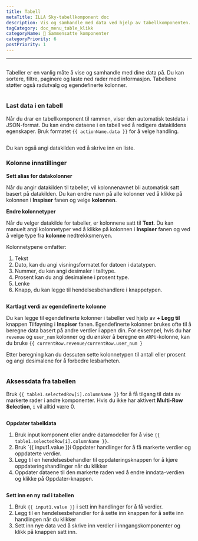 ```yaml
---
title: Tabell
metaTitle: ILLA Sky-tabellkomponent doc
description: Vis og samhandle med data ved hjelp av tabellkomponenten.
tagCategory: doc_menu_table_klikk
categoryName: 🧬 Sammensatte komponenter
categoryPriority: 6
postPriority: 1
---
```


* * *

## <Heading hidden>Tabell</Heading>

Tabeller er en vanlig måte å vise og samhandle med dine data på. Du kan sortere, filtre, paginere og laste ned rader med informasjon. Tabellene støtter også radutvalg og egendefinerte kolonner.

<img
  src='https://cdn.illacloud.com/official-website/img/docs/assemble/table.png'
  alt=""
/>

### Last data i en tabell

Når du drar en tabellkomponent til rammen, viser den automatisk testdata i JSON-format. Du kan endre dataene i en tabell ved å redigere datakildens egenskaper. Bruk formatet `{{ actionName.data }}` for å velge handling.

<img
  src='https://cdn.illacloud.com/official-website/img/docs/assemble/table1.png'
  alt=""
/>

Du kan også angi datakilden ved å skrive inn en liste.

### Kolonne innstillinger

**Sett alias for datakolonner**

Når du angir datakilden til tabeller, vil kolonnenavnet bli automatisk satt basert på datakilden. Du kan endre navn på alle kolonner ved å klikke på kolonnen i **Inspiser** fanen og velge **kolonnen**.

**Endre kolonnetyper**

Når du velger datakilde for tabeller, er kolonnene satt til **Text**. Du kan manuelt angi kolonnetyper ved å klikke på kolonnen i **Inspiser** fanen og ved å velge type fra **kolonne** nedtrekksmenyen.

Kolonnetypene omfatter:

1.  Tekst
2.  Dato, kan du angi visningsformatet for datoen i datatypen.
3.  Nummer, du kan angi desimaler i talltype.
4.  Prosent kan du angi desimalene i prosent type.
5.  Lenke
6.  Knapp, du kan legge til hendelsesbehandlere i knappetypen.

<img
  src='https://cdn.illacloud.com/official-website/img/docs/assemble/table2.png'
  alt=""
/>

**Kartlagt verdi av egendefinerte kolonne**

Du kan legge til egendefinerte kolonner i tabeller ved hjelp av **+ Legg til** knappen Tilføyning i **Inspiser** fanen. Egendefinerte kolonner brukes ofte til å beregne data basert på andre verdier i appen din. For eksempel, hvis du har `revenue` og `user_num` kolonner og du ønsker å beregne en `ARPU`-kolonne, kan du bruke `{{ currentRow.revenue/currentRow.user_num }`

Etter beregning kan du dessuten sette kolonnetypen til antall eller prosent og angi desimalene for å forbedre lesbarheten.

<img
  src='https://cdn.illacloud.com/official-website/img/docs/assemble/table3.png'
  alt=""
/>

### Aksessdata fra tabellen

Bruk `{{ table1.selectedRow[i].columnName }}` for å få tilgang til data av markerte rader i andre komponenter. Hvis du ikke har aktivert **Multi-Row Selection**, `i` vil alltid være 0.

<img
  src='https://cdn.illacloud.com/official-website/img/docs/assemble/table4.png'
  alt=""
/>

**Oppdater tabelldata**

1.  Bruk input komponent eller andre datamodeller for å vise `{{ table1.selectedRow[i].columnName }}`.
2.  Bruk \`{{ input1.value }}i Oppdater handlinger for å få markerte verdier og oppdaterte verdier.
3.  Legg til en hendelsesbehandler til oppdateringsknappen for å kjøre oppdateringshandlinger når du klikker
4.  Oppdater dataene til den markerte raden ved å endre inndata-verdien og klikke på Oppdater-knappen.

<img
  src='https://cdn.illacloud.com/official-website/img/docs/assemble/table5.png'
  alt=""
/>

**Sett inn en ny rad i tabellen**

1.  Bruk `{{ input1.value }}` i sett inn handlinger for å få verdier.
2.  Legg til en hendelsesbehandler for å sette inn knappen for å sette inn handlingen når du klikker
3.  Sett inn nye data ved å skrive inn verdier i inngangskomponenter og klikk på knappen satt inn.

<img
  src='https://cdn.illacloud.com/official-website/img/docs/assemble/table6.png'
  alt=""
/>
